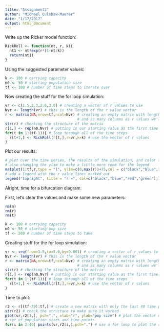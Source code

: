 ```yaml
---
title: "Assignment2"
author: "Michael Culshaw-Maurer"
date: "1/17/2017"
output: html_document
---
```


Write up the Ricker model function:
```r
RickRoll <- function(nt, r, k){
  nt1 <- nt*exp(r*(1-nt/k))
  return(nt1)
}
```

Using the suggested parameter values:
```r
k <- 100 # carrying capacity
n0 <- 50 # starting population size
tf <- 100 # number of time steps to iterate over
```

Now creating the stuff for the for loop simulation:
```r
vr <- c(1.5,2.3,2.6,3.6) # creating a vector of r values to use
Nvr <- length(vr) # this is the length of the r value vector
r <- matrix(NA,nrow=tf,ncol=Nvr) # creating an empty matrix with length of the time series,
                                 # and as many columns as r values we'll use
str(r) # checking the structure of the matrix
r[1,] <- rep(n0,Nvr) # putting in our starting value as the first time step entry
for(t in 1:(tf-1)){ # loop through all of the time steps
  r[t+1,] <- RickRoll(r[t,],r=vr,k=k) # use the vector of r values
}

```

Plot our results:
```r
# plot over the time series, the results of the simulation, and color them by r value
# also changing the ylim to make a little more room for the legend
matplot(1:tf,r,type = "l", ylim=c(0,max(r))+75,col = c("black","blue","red","green"),lty = rep(1.4))
# add a legend with the r value lines marked out
legend("topright", title = "r =", col=c("black","blue","red","green"),legend=c("1.5","2.3","2.6","3.6"),lty = rep(1,4),cex=0.75)
```

Alright, time for a bifurcation diagram.

First, let's clear the values and make some new parameters:

```r
rm(n)
rm(r)
rm(t)

k <- 100 # carrying capacity
n0 <- 50 # starting pop size
tf <- 500 # number of time steps to take
```

Creating stuff for the for loop simulation:

```r
vr <- seq(from=1.5,to=3.6,by=0.001) # creating a vector of r values to use
Nvr <- length(vr) # this is the length of the r value vector
r <- matrix(NA,nrow=tf,ncol=Nvr) # creating an empty matrix with length of the time series,
                                 # and as many columns as r values we'll use
str(r) # checking the structure of the matrix
r[1,] <- rep(n0,Nvr) # putting in our starting value as the first time step entry
for(t in 1:(tf-1)){ # loop through all of the time steps
  r[t+1,] <- RickRoll(r[t,],r=vr,k=k) # use the vector of r values
}
```

Time to plot:
```r
r2 <- r[(tf-39):tf,] # create a new matrix with only the last 40 time points
str(r2) # check the structure to make sure it worked
plot(vr,r2[1,], pch=".", xlab="r", ylab="pop size") # plot the vector of r values against the first
# set of population sizes and time points
for(i in 2:40) points(vr,r2[i,],pch=".") # use a for loop to plot the rest of the time points
```



